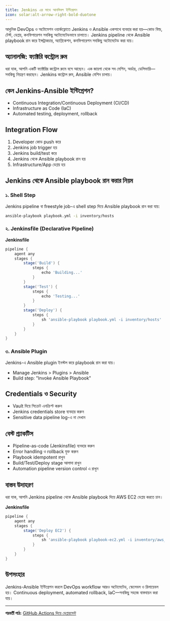 ```yaml
---
title: Jenkins এর সাথে আনসিবল ইন্টিগ্রেশন
icon: solar:alt-arrow-right-bold-duotone
---
```


আধুনিক DevOps ও অটোমেশন ওয়ার্কফ্লোতে Jenkins ও Ansible একসাথে ব্যবহার করা হয়—কোড বিল্ড, টেস্ট, ডেপ্লয়, কনফিগারেশন সবকিছু অটোমেটেডভাবে চালাতে। Jenkins pipeline থেকে Ansible playbook রান করে ইন্সট্রাকচার, অ্যাপ্লিকেশন, কনফিগারেশন সবকিছু অটোমেটেড করা যায়।

## অ্যানালজি: ফ্যাক্টরি কন্ট্রোল রুম

ধরা যাক, আপনি একটি ফ্যাক্টরির কন্ট্রোল রুমে বসে আছেন। এক জায়গা থেকে সব মেশিন, অর্ডার, ডেলিভারি—সবকিছু নিয়ন্ত্রণ করছেন। Jenkins কন্ট্রোল রুম, Ansible মেশিন চালায়।

## কেন Jenkins-Ansible ইন্টিগ্রেশন?

- Continuous Integration/Continuous Deployment (CI/CD)
- Infrastructure as Code (IaC)
- Automated testing, deployment, rollback

## Integration Flow

1. Developer কোড push করে
2. Jenkins job trigger হয়
3. Jenkins build/test করে
4. Jenkins থেকে Ansible playbook রান হয়
5. Infrastructure/App ডেপ্লয় হয়

## Jenkins থেকে Ansible playbook রান করার নিয়ম

### ১. Shell Step

Jenkins pipeline বা freestyle job-এ shell step দিয়ে Ansible playbook রান করা যায়:

```bash
ansible-playbook playbook.yml -i inventory/hosts
```

### ২. Jenkinsfile (Declarative Pipeline)

**Jenkinsfile**
```groovy
pipeline {
    agent any
    stages {
        stage('Build') {
            steps {
                echo 'Building...'
            }
        }
        stage('Test') {
            steps {
                echo 'Testing...'
            }
        }
        stage('Deploy') {
            steps {
                sh 'ansible-playbook playbook.yml -i inventory/hosts'
            }
        }
    }
}
```

### ৩. Ansible Plugin

Jenkins-এ Ansible plugin ইনস্টল করে playbook রান করা যায়।

- Manage Jenkins > Plugins > Ansible
- Build step: "Invoke Ansible Playbook"

## Credentials ও Security

- Vault দিয়ে সিক্রেট এনক্রিপ্ট করুন
- Jenkins credentials store ব্যবহার করুন
- Sensitive data pipeline log-এ না দেখান

## বেস্ট প্র্যাকটিস

- Pipeline-as-code (Jenkinsfile) ব্যবহার করুন
- Error handling ও rollback যুক্ত করুন
- Playbook idempotent রাখুন
- Build/Test/Deploy stage আলাদা রাখুন
- Automation pipeline version control এ রাখুন

## বাস্তব উদাহরণ

ধরা যাক, আপনি Jenkins pipeline থেকে Ansible playbook দিয়ে AWS EC2 ডেপ্লয় করতে চান।

**Jenkinsfile**
```groovy
pipeline {
    agent any
    stages {
        stage('Deploy EC2') {
            steps {
                sh 'ansible-playbook playbook-ec2.yml -i inventory/aws_ec2.yml'
            }
        }
    }
}
```

## উপসংহার

Jenkins-Ansible ইন্টিগ্রেশন করলে DevOps workflow আরও অটোমেটেড, স্কেলেবল ও রিলায়েবল হয়। Continuous deployment, automated rollback, IaC—সবকিছু সহজে বাস্তবায়ন করা যায়।

---

**পরবর্তী পাঠ:** [GitHub Actions দিয়ে ডেপ্লয়মেন্ট](/ansible/github-actions)
